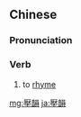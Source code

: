 {{also|压韵}}
==Chinese==
{{zh-forms|s=压韵}}

===Pronunciation===
{{zh-pron
|m=yāyùn
|cat=v
}}

===Verb===
{{zh-verb}}

# {{lb|zh|Advanced Mandarin}} to [[rhyme]]

[[mg:壓韻]]
[[ja:壓韻]]